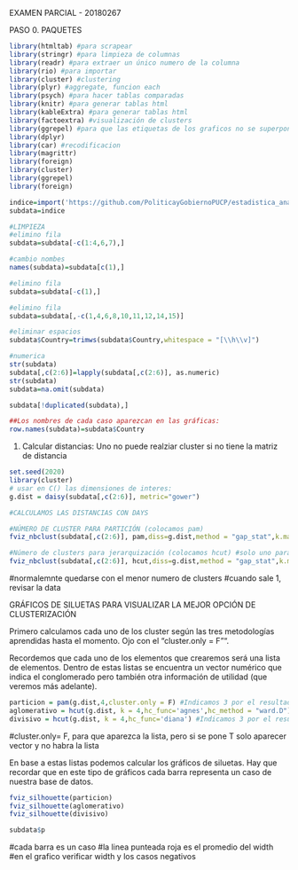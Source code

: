 
EXAMEN PARCIAL - 20180267

PASO 0. PAQUETES
```r
library(htmltab) #para scrapear
library(stringr) #para limpieza de columnas 
library(readr) #para extraer un único numero de la columna
library(rio) #para importar
library(cluster) #clustering
library(plyr) #aggregate, funcion each
library(psych) #para hacer tablas comparadas
library(knitr) #para generar tablas html
library(kableExtra) #para generar tablas html
library(factoextra) #visualización de clusters
library(ggrepel) #para que las etiquetas de los graficos no se superpongan
library(dplyr)
library(car) #recodificacion
library(magrittr)
library(foreign)
library(cluster)
library(ggrepel)
library(foreign)
```

```r
indice=import('https://github.com/PoliticayGobiernoPUCP/estadistica_anapol2/raw/master/HDI_2018.xlsx')
subdata=indice

```

```r
#LIMPIEZA
#elimino fila
subdata=subdata[-c(1:4,6,7),]

#cambio nombes
names(subdata)=subdata[c(1),]

#elimino fila
subdata=subdata[-c(1),]

#elimino fila
subdata=subdata[,-c(1,4,6,8,10,11,12,14,15)]

#eliminar espacios
subdata$Country=trimws(subdata$Country,whitespace = "[\\h\\v]")

#numerica
str(subdata)
subdata[,c(2:6)]=lapply(subdata[,c(2:6)], as.numeric)
str(subdata)
subdata=na.omit(subdata)

subdata[!duplicated(subdata),]

##Los nombres de cada caso aparezcan en las gráficas:
row.names(subdata)=subdata$Country

```


1. Calcular distancias: Uno no puede realziar cluster si no tiene la matriz de distancia
```r
set.seed(2020)
library(cluster)
# usar en C() las dimensiones de interes:
g.dist = daisy(subdata[,c(2:6)], metric="gower")
```

```r

#CALCULAMOS LAS DISTANCIAS CON DAYS

#NÚMERO DE CLUSTER PARA PARTICIÓN (colocamos pam)
fviz_nbclust(subdata[,c(2:6)], pam,diss=g.dist,method = "gap_stat",k.max = 10,verbose = F)

#Número de clusters para jerarquización (colocamos hcut) #solo uno para jerarquico
fviz_nbclust(subdata[,c(2:6)], hcut,diss=g.dist,method = "gap_stat",k.max = 10,verbose = F)
```

#normalemnte quedarse con el menor numero de clusters
#cuando sale 1, revisar la data


GRÁFICOS DE SILUETAS PARA VISUALIZAR LA MEJOR OPCIÓN DE CLUSTERIZACIÓN

Primero calculamos cada uno de los cluster según las tres metodologías aprendidas hasta el momento. Ojo con el "cluster.only = F"".

Recordemos que cada uno de los elementos que crearemos será una lista de elementos. Dentro de estas listas se encuentra un vector numérico que indica el conglomerado pero también otra información de utilidad (que veremos más adelante).

```r
particion = pam(g.dist,4,cluster.only = F) #Indicamos 3 por el resultado anterior
aglomerativo = hcut(g.dist, k = 4,hc_func='agnes',hc_method = "ward.D") #Indicamos 3 por el resultado anterior
divisivo = hcut(g.dist, k = 4,hc_func='diana') #Indicamos 3 por el resultado anterior
```
#cluster.only= F, para que aparezca la lista, pero si se pone T solo aparecer vector y no habra la lista

En base a estas listas podemos calcular los gráficos de siluetas. Hay que recordar que en este tipo de gráficos cada barra representa un caso de nuestra base de datos.

```r
fviz_silhouette(particion)
fviz_silhouette(aglomerativo)
fviz_silhouette(divisivo)
```
```r
subdata$p
```

#cada barra es un caso
#la linea punteada roja es el promedio del width
#en el grafico verificar width y los casos negativos


